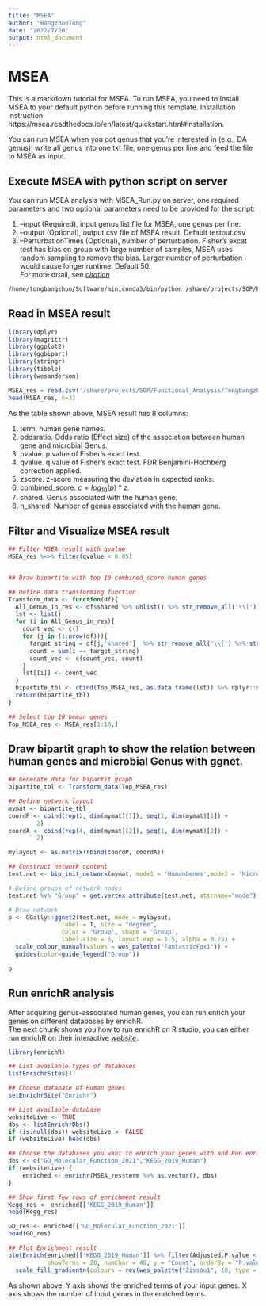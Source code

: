 ```yaml
---
title: "MSEA"
author: "BangzhuoTong"
date: "2022/7/20"
output: html_document
---
```


# MSEA

This is a markdown tutorial for MSEA. To run MSEA, you need to Install MSEA to your default python before running this template. Installation instruction: https://msea.readthedocs.io/en/latest/quickstart.html#installation.  

You can run MSEA when you got genus that you're interested in (e.g., DA genus), write all genus into one txt file, one genus per line and feed the file to MSEA as input.

## Execute MSEA with python script on server

You can run MSEA analysis with MSEA_Run.py on server, one required parameters and two optional parameters need to be provided for the script:  

1. --input (Required), input genus list file for MSEA, one genus per line.  
2. --output (Optional), output csv file of MSEA result. Default testout.csv  
3. --PerturbationTimes (Optional), number of perturbation. Fisher's excat test has bias on group with large number of samples, MSEA uses random sampling to remove the bias. Larger number of perturbation would cause longer runtime. Default 50.  
For more drtail, see *[citation](https://www.nature.com/articles/s41598-020-78511-y)*

```bash

/home/tongbangzhuo/Software/miniconda3/bin/python /share/projects/SOP/Functional_Analysis/Tongbangzhuo/MSEA/MSEA_Run.py --input /share/projects/SOP/Functional_Analysis/Tongbangzhuo/MSEA/test_input --output /share/projects/SOP/Functional_Analysis/Tongbangzhuo/MSEA/testout.csv --PerturbationTimes 10

```

## Read in MSEA result

```r
library(dplyr)
library(magrittr)
library(ggplot2)
library(ggbipart)
library(stringr)
library(tibble)
library(wesanderson)

MSEA_res = read.csv('/share/projects/SOP/Functional_Analysis/Tongbangzhuo/MSEA/testout.csv', sep = '\t')
head(MSEA_res, n=3)
```

As the table shown above, MSEA result has 8 columns:  

1. term, human gene names.  
2. oddsratio. Odds ratio (Effect size) of the association between human gene and microbial Genus.  
3. pvalue. p value of Fisher's exact test.  
4. qvalue. q value of Fisher's exact test. FDR Benjamini-Hochberg correction applied.  
5. zscore. z-score measuring the deviation in expected ranks.  
6. combined_score. $c = log_{10}(p)*z$.  
7. shared. Genus associated with the human gene.  
8. n_shared. Number of genus associated with the human gene.  


## Filter and Visualize MSEA result

```r
## Filter MSEA result with qvalue
MSEA_res %<>% filter(qvalue < 0.05)


## Draw bipartite with top 10 combined_score human genes

## Define data transforming function
Transform_data <- function(df){
  All_Genus_in_res <- df$shared %>% unlist() %>% str_remove_all('\\[') %>% str_remove_all('\\]') %>% str_remove_all("'") %>% str_split(', ') %>% unlist() %>% unique()
  lst <- list()
  for (i in All_Genus_in_res){
    count_vec <- c()
    for (j in (1:nrow(df))){
      target_string = df[j,'shared']  %>% str_remove_all('\\[') %>% str_remove_all('\\]') %>% str_remove_all("'") %>% str_split(', ') %>% unlist()
      count = sum(i == target_string)
      count_vec <- c(count_vec, count)
    }
    lst[[i]] <- count_vec
  }
  bipartite_tbl <- cbind(Top_MSEA_res, as.data.frame(lst)) %>% dplyr::select(term, all_of(All_Genus_in_res)) %>% column_to_rownames('term')
  return(bipartite_tbl)
}

## Select top 10 human genes
Top_MSEA_res <- MSEA_res[1:10,]
```

## Draw bipartit graph to show the relation between human genes and microbial Genus with ggnet.

```r
## Generate data for bipartit graph
bipartite_tbl <- Transform_data(Top_MSEA_res)

## Define network layout
mymat <- bipartite_tbl
coordP <- cbind(rep(2, dim(mymat)[1]), seq(1, dim(mymat)[1]) + 
        2)
coordA <- cbind(rep(4, dim(mymat)[2]), seq(1, dim(mymat)[2]) + 
        2)

mylayout <- as.matrix(rbind(coordP, coordA))

## Construct network content
test.net <- bip_init_network(mymat, mode1 = 'HumanGenes',mode2 = 'MicrobialGenus')

# Define groups of network nodes
test.net %v% "Group" = get.vertex.attribute(test.net, attrname="mode")

# Draw network
p <- GGally::ggnet2(test.net, mode = mylayout,
               label = T, size = "degree",
               color = 'Group', shape = 'Group',
               label.size = 5, layout.exp = 1.5, alpha = 0.75) +
  scale_colour_manual(values = wes_palette("FantasticFox1")) + 
  guides(color=guide_legend("Group"))

p
```


## Run enrichR analysis 

After acquiring genus-associated human genes, you can run enrich your genes on different databases by enrichR.  
The next chunk shows you how to run enrichR on R studio, you can either run enrichR on their interactive *[website](https://maayanlab.cloud/Enrichr/)*.

```r
library(enrichR)

## List available types of databases
listEnrichrSites()

## Choose database of Human genes
setEnrichrSite("Enrichr")

## List available database
websiteLive <- TRUE
dbs <- listEnrichrDbs()
if (is.null(dbs)) websiteLive <- FALSE
if (websiteLive) head(dbs)

## Choose the databases you want to enrich your genes with and Run enrichR of genus-associated human genes on chosen databases
dbs <- c("GO_Molecular_Function_2021","KEGG_2019_Human")
if (websiteLive) {
    enriched <- enrichr(MSEA_res$term %>% as.vector(), dbs)
}

## Show first few rows of enrichment result
Kegg_res <- enriched[['KEGG_2019_Human']]
head(Kegg_res)

GO_res <- enriched[['GO_Molecular_Function_2021']]
head(GO_res)

## Plot Enrichment result
plotEnrich(enriched[['KEGG_2019_Human']] %>% filter(Adjusted.P.value < 0.05),
           showTerms = 20, numChar = 40, y = "Count", orderBy = "P.value") + 
  scale_fill_gradientn(colours = rev(wes_palette("Zissou1", 10, type = "continuous")))

```

As shown above, Y axis shows the enriched terms of your input genes. X axis shows the number of input genes in the enriched terms.

